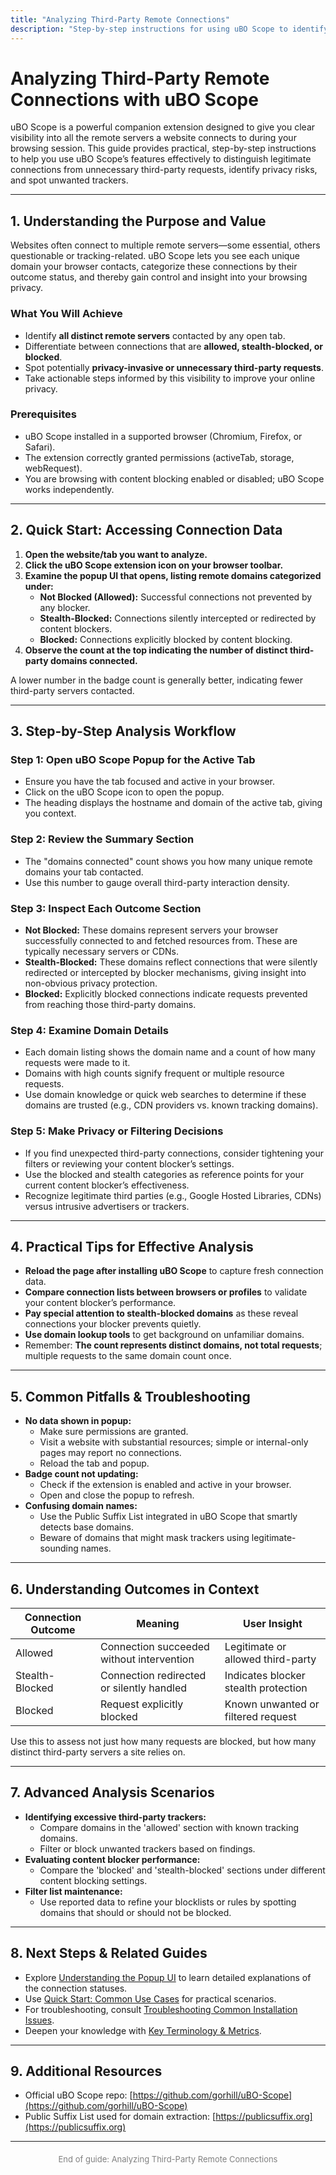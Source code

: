 ```yaml
---
title: "Analyzing Third-Party Remote Connections"
description: "Step-by-step instructions for using uBO Scope to identify which remote servers a site connects to, how to distinguish between legitimate and unnecessary third-party requests, and actionable steps to spot privacy risks or unwanted trackers."
---
```


# Analyzing Third-Party Remote Connections with uBO Scope

uBO Scope is a powerful companion extension designed to give you clear visibility into all the remote servers a website connects to during your browsing session. This guide provides practical, step-by-step instructions to help you use uBO Scope’s features effectively to distinguish legitimate connections from unnecessary third-party requests, identify privacy risks, and spot unwanted trackers.

---

## 1. Understanding the Purpose and Value

Websites often connect to multiple remote servers—some essential, others questionable or tracking-related. uBO Scope lets you see each unique domain your browser contacts, categorize these connections by their outcome status, and thereby gain control and insight into your browsing privacy.

### What You Will Achieve

- Identify **all distinct remote servers** contacted by any open tab.
- Differentiate between connections that are **allowed, stealth-blocked, or blocked**.
- Spot potentially **privacy-invasive or unnecessary third-party requests**.
- Take actionable steps informed by this visibility to improve your online privacy.

### Prerequisites

- uBO Scope installed in a supported browser (Chromium, Firefox, or Safari).
- The extension correctly granted permissions (activeTab, storage, webRequest).
- You are browsing with content blocking enabled or disabled; uBO Scope works independently.

---

## 2. Quick Start: Accessing Connection Data

1. **Open the website/tab you want to analyze.**
2. **Click the uBO Scope extension icon on your browser toolbar.**
3. **Examine the popup UI that opens, listing remote domains categorized under:**
   - **Not Blocked (Allowed):** Successful connections not prevented by any blocker.
   - **Stealth-Blocked:** Connections silently intercepted or redirected by content blockers.
   - **Blocked:** Connections explicitly blocked by content blocking.
4. **Observe the count at the top indicating the number of distinct third-party domains connected.**

<Tip>
A lower number in the badge count is generally better, indicating fewer third-party servers contacted.
</Tip>

---

## 3. Step-by-Step Analysis Workflow

### Step 1: Open uBO Scope Popup for the Active Tab

- Ensure you have the tab focused and active in your browser.
- Click on the uBO Scope icon to open the popup.
- The heading displays the hostname and domain of the active tab, giving you context.

### Step 2: Review the Summary Section

- The "domains connected" count shows you how many unique remote domains your tab contacted.
- Use this number to gauge overall third-party interaction density.

### Step 3: Inspect Each Outcome Section

- **Not Blocked:** These domains represent servers your browser successfully connected to and fetched resources from. These are typically necessary servers or CDNs.
- **Stealth-Blocked:** These domains reflect connections that were silently redirected or intercepted by blocker mechanisms, giving insight into non-obvious privacy protection.
- **Blocked:** Explicitly blocked connections indicate requests prevented from reaching those third-party domains.

### Step 4: Examine Domain Details

- Each domain listing shows the domain name and a count of how many requests were made to it.
- Domains with high counts signify frequent or multiple resource requests.
- Use domain knowledge or quick web searches to determine if these domains are trusted (e.g., CDN providers vs. known tracking domains).

### Step 5: Make Privacy or Filtering Decisions

- If you find unexpected third-party connections, consider tightening your filters or reviewing your content blocker’s settings.
- Use the blocked and stealth categories as reference points for your current content blocker’s effectiveness.
- Recognize legitimate third parties (e.g., Google Hosted Libraries, CDNs) versus intrusive advertisers or trackers.

---

## 4. Practical Tips for Effective Analysis

- **Reload the page after installing uBO Scope** to capture fresh connection data.
- **Compare connection lists between browsers or profiles** to validate your content blocker’s performance.
- **Pay special attention to stealth-blocked domains** as these reveal connections your blocker prevents quietly.
- **Use domain lookup tools** to get background on unfamiliar domains.
- Remember: **The count represents distinct domains, not total requests**; multiple requests to the same domain count once.

---

## 5. Common Pitfalls & Troubleshooting

- **No data shown in popup:**
  - Make sure permissions are granted.
  - Visit a website with substantial resources; simple or internal-only pages may report no connections.
  - Reload the tab and popup.
- **Badge count not updating:**
  - Check if the extension is enabled and active in your browser.
  - Open and close the popup to refresh.
- **Confusing domain names:**
  - Use the Public Suffix List integrated in uBO Scope that smartly detects base domains.
  - Beware of domains that might mask trackers using legitimate-sounding names.

---

## 6. Understanding Outcomes in Context

| Connection Outcome  | Meaning                                          | User Insight                         |
|---------------------|-------------------------------------------------|-------------------------------------|
| Allowed             | Connection succeeded without intervention        | Legitimate or allowed third-party   |
| Stealth-Blocked     | Connection redirected or silently handled       | Indicates blocker stealth protection|
| Blocked             | Request explicitly blocked                        | Known unwanted or filtered request |

Use this to assess not just how many requests are blocked, but how many distinct third-party servers a site relies on.

---

## 7. Advanced Analysis Scenarios

- **Identifying excessive third-party trackers:**
  - Compare domains in the 'allowed' section with known tracking domains.
  - Filter or block unwanted trackers based on findings.
- **Evaluating content blocker performance:**
  - Compare the 'blocked' and 'stealth-blocked' sections under different content blocking settings.
- **Filter list maintenance:**
  - Use reported data to refine your blocklists or rules by spotting domains that should or should not be blocked.

---

## 8. Next Steps & Related Guides

- Explore [Understanding the Popup UI](https://example.com/guides/getting-started/interpret-popup) to learn detailed explanations of the connection statuses.
- Use [Quick Start: Common Use Cases](https://example.com/overview/feature_overview_usecases/quickstart_usecases) for practical scenarios.
- For troubleshooting, consult [Troubleshooting Common Installation Issues](https://example.com/getting-started/first-use-configuration/troubleshooting-common-issues).
- Deepen your knowledge with [Key Terminology & Metrics](https://example.com/overview/core_concepts_architecture/terms_and_metrics).

---

## 9. Additional Resources

- Official uBO Scope repo: [https://github.com/gorhill/uBO-Scope](https://github.com/gorhill/uBO-Scope)
- Public Suffix List used for domain extraction: [https://publicsuffix.org](https://publicsuffix.org)

---

<div style="text-align:center; font-size:small; color:gray; margin-top:20px;">End of guide: Analyzing Third-Party Remote Connections</div>
